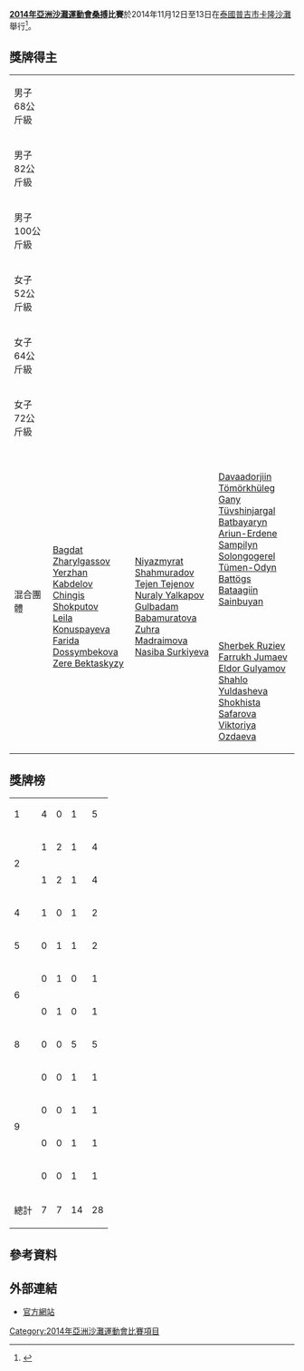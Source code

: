 '''[[2014年亞洲沙灘運動會|2014年亞洲沙灘運動會]][[桑搏|桑搏]]比賽'''於2014年11月12日至13日在[[泰國|泰國]][[普吉市|普吉市]][[卡隆沙灘|卡隆沙灘]]舉行<ref>{{cite web|url=http://www.phuketthailand2014.com/download/technical_handbook/sambo.pdf|title=Sambo Official Handbook|work=Phuket 2014 official website|accessdate=12 November 2014|archive-date=2018-09-27|archive-url=https://web.archive.org/web/20180927032909/http://www.phuketthailand2014.com/download/technical_handbook/sambo.pdf|dead-url=no}}</ref>。

==獎牌得主==

{|{{MedalistTable|type=項目}}
|-
|rowspan=2|男子68公斤級
|rowspan=2|{{flagIOC2medalist|[[Davaadorjiin_Tömörkhüleg|Davaadorjiin Tömörkhüleg]]|MGL|2014年亞洲沙灘運動會}}
|rowspan=2|{{flagIOC2medalist|[[Artur_Te|Artur Te]]|KGZ|2014年亞洲沙灘運動會}}
|{{flagIOC2medalist|[[Jung_Min-suk|Jung Min-suk]]|KOR|2014年亞洲沙灘運動會}}
|-
|{{flagIOC2medalist|[[Bagdat_Zharylgassov|Bagdat Zharylgassov]]|KAZ|2014年亞洲沙灘運動會}}
|-
|rowspan=2|男子82公斤級
|rowspan=2|{{flagIOC2medalist|[[Gany_Tüvshinjargal|Gany Tüvshinjargal]]|MGL|2014年亞洲沙灘運動會}}
|rowspan=2|{{flagIOC2medalist|[[Yerzhan_Kabdelov|Yerzhan Kabdelov]]|KAZ|2014年亞洲沙灘運動會}}
|{{flagIOC2medalist|[[Tejen_Tejenov|Tejen Tejenov]]|TKM|2014年亞洲沙灘運動會}}
|-
|{{flagIOC2medalist|[[Yousef_Karimian|Yousef Karimian]]|IRI|2014年亞洲沙灘運動會}}
|-
|rowspan=2|男子100公斤級
|rowspan=2|{{flagIOC2medalist|[[Choi_Cheon|Choi Cheon]]|KOR|2014年亞洲沙灘運動會}}
|rowspan=2|{{flagIOC2medalist|[[Ehsan_Karimian|Ehsan Karimian]]|IRI|2014年亞洲沙灘運動會}}
|{{flagIOC2medalist|[[Eldor_Gulyamov|Eldor Gulyamov]]|UZB|2014年亞洲沙灘運動會}}
|-
|{{flagIOC2medalist|[[Alaa_Issa|Alaa Issa]]|IRQ|2014年亞洲沙灘運動會}}
|-
|rowspan=2|女子52公斤級
|rowspan=2|{{flagIOC2medalist|[[Gulbadam_Babamuratova|Gulbadam Babamuratova]]|TKM|2014年亞洲沙灘運動會}}
|rowspan=2|{{flagIOC2medalist|[[Leila_Konuspayeva|Leila Konuspayeva]]|KAZ|2014年亞洲沙灘運動會}}
|{{flagIOC2medalist|[[Bhagawati_Majhi|Bhagawati Majhi]]|NEP|2014年亞洲沙灘運動會}}
|-
|{{flagIOC2medalist|[[Shahlo_Yuldasheva|Shahlo Yuldasheva]]|UZB|2014年亞洲沙灘運動會}}
|-
|rowspan=2|女子64公斤級
|rowspan=2|{{flagIOC2medalist|[[Tümen-Odyn_Battögs|Tümen-Odyn Battögs]]|MGL|2014年亞洲沙灘運動會}}
|rowspan=2|{{flagIOC2medalist|[[Caren_Chammas|Caren Chammas]]|LIB|2014年亞洲沙灘運動會}}
|{{flagIOC2medalist|[[Nadia_Assaf|Nadia Assaf]]|SYR|2014年亞洲沙灘運動會}}
|-
|{{flagIOC2medalist|[[Shokhista_Safarova|Shokhista Safarova]]|UZB|2014年亞洲沙灘運動會}}
|-
|rowspan=2|女子72公斤級
|rowspan=2|{{flagIOC2medalist|[[Bataagiin_Sainbuyan|Bataagiin Sainbuyan]]|MGL|2014年亞洲沙灘運動會}}
|rowspan=2|{{flagIOC2medalist|[[Nasiba_Surkiyeva|Nasiba Surkiyeva]]|TKM|2014年亞洲沙灘運動會}}
|{{flagIOC2medalist|[[Supattra_Nanong|Supattra Nanong]]|THA|2014年亞洲沙灘運動會}}
|-
|{{flagIOC2medalist|[[Viktoriya_Ozdaeva|Viktoriya Ozdaeva]]|UZB|2014年亞洲沙灘運動會}}
|-
|rowspan=2|混合團體
|rowspan=2|{{flagIOC2team|KAZ|2014年亞洲沙灘運動會}}<br />[[Bagdat_Zharylgassov|Bagdat Zharylgassov]]<br />[[Yerzhan_Kabdelov|Yerzhan Kabdelov]]<br />[[Chingis_Shokputov|Chingis Shokputov]]<br />[[Leila_Konuspayeva|Leila Konuspayeva]]<br />[[Farida_Dossymbekova|Farida Dossymbekova]]<br />[[Zere_Bektaskyzy|Zere Bektaskyzy]]
|rowspan=2|{{flagIOC2team|TKM|2014年亞洲沙灘運動會}}<br />[[Niyazmyrat_Shahmuradov|Niyazmyrat Shahmuradov]]<br />[[Tejen_Tejenov|Tejen Tejenov]]<br />[[Nuraly_Yalkapov|Nuraly Yalkapov]]<br />[[Gulbadam_Babamuratova|Gulbadam Babamuratova]]<br />[[Zuhra_Madraimova|Zuhra Madraimova]]<br />[[Nasiba_Surkiyeva|Nasiba Surkiyeva]]
|{{flagIOC2team|MGL|2014年亞洲沙灘運動會}}<br />[[Davaadorjiin_Tömörkhüleg|Davaadorjiin Tömörkhüleg]]<br />[[Gany_Tüvshinjargal|Gany Tüvshinjargal]]<br />[[Batbayaryn_Ariun-Erdene|Batbayaryn Ariun-Erdene]]<br />[[Sampilyn_Solongogerel|Sampilyn Solongogerel]]<br />[[Tümen-Odyn_Battögs|Tümen-Odyn Battögs]]<br />[[Bataagiin_Sainbuyan|Bataagiin Sainbuyan]]
|-
|{{flagIOC2team|UZB|2014年亞洲沙灘運動會}}<br />[[Sherbek_Ruziev|Sherbek Ruziev]]<br />[[Farrukh_Jumaev|Farrukh Jumaev]]<br />[[Eldor_Gulyamov|Eldor Gulyamov]]<br />[[Shahlo_Yuldasheva|Shahlo Yuldasheva]]<br />[[Shokhista_Safarova|Shokhista Safarova]]<br />[[Viktoriya_Ozdaeva|Viktoriya Ozdaeva]]
|}

==獎牌榜==
{| {{RankedMedalTable|nation-width=200px}}
|-
| 1 ||align=left|{{flagIOC2team|MGL|2014年亞洲沙灘運動會}} || 4 || 0 || 1 || 5
|-
| rowspan=2|2 ||align=left|{{flagIOC2team|KAZ|2014年亞洲沙灘運動會}} || 1 || 2 || 1 || 4
|-
| align=left|{{flagIOC2team|TKM|2014年亞洲沙灘運動會}} || 1 || 2 || 1 || 4
|-
| 4 ||align=left|{{flagIOC2team|KOR|2014年亞洲沙灘運動會}} || 1 || 0 || 1 || 2
|-
| 5 ||align=left|{{flagIOC2team|IRI|2014年亞洲沙灘運動會}} || 0 || 1 || 1 || 2
|-
| rowspan=2|6 ||align=left|{{flagIOC2team|KGZ|2014年亞洲沙灘運動會}} || 0 || 1 || 0 || 1
|-
| align=left|{{flagIOC2team|LIB|2014年亞洲沙灘運動會}} || 0 || 1 || 0 || 1
|-
| 8 ||align=left|{{flagIOC2team|UZB|2014年亞洲沙灘運動會}} || 0 || 0 || 5 || 5
|-
| rowspan=4|9 ||align=left|{{flagIOC2team|IRQ|2014年亞洲沙灘運動會}} || 0 || 0 || 1 || 1
|-
| align=left|{{flagIOC2team|NEP|2014年亞洲沙灘運動會}} || 0 || 0 || 1 || 1
|-
| align=left|{{flagIOC2team|SYR|2014年亞洲沙灘運動會}} || 0 || 0 || 1 || 1
|-
| align=left|{{flagIOC2team|THA|2014年亞洲沙灘運動會}} || 0 || 0 || 1 || 1
|-
!colspan=2| 總計 || 7 || 7 || 14 || 28
|}

== 參考資料 ==
{{Reflist}}

== 外部連結 ==
* [http://www.phuketthailand2014.com/ 官方網站]{{Wayback|url=http://www.phuketthailand2014.com/ |date=20191022215300 }}

{{2014年亞洲沙灘運動會比賽項目}}
[[Category:2014年亞洲沙灘運動會比賽項目|Category:2014年亞洲沙灘運動會比賽項目]]